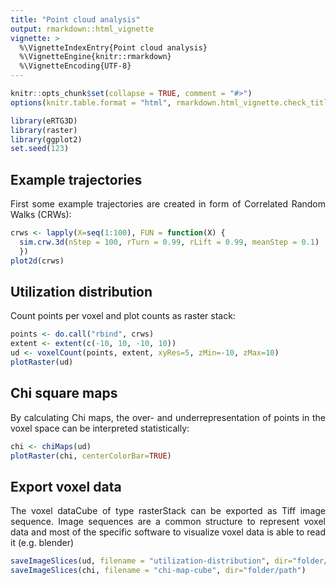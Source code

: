 ```yaml
---
title: "Point cloud analysis"
output: rmarkdown::html_vignette
vignette: >
  %\VignetteIndexEntry{Point cloud analysis}
  %\VignetteEngine{knitr::rmarkdown}
  %\VignetteEncoding{UTF-8}
---
```

<style>
body {
text-align: justify}
</style>
```r
knitr::opts_chunk$set(collapse = TRUE, comment = "#>")
options(knitr.table.format = "html", rmarkdown.html_vignette.check_title = FALSE)

library(eRTG3D)
library(raster)
library(ggplot2)
set.seed(123)
```

## Example trajectories
First some example trajectories are created in form of Correlated Random Walks (CRWs):

```r
crws <- lapply(X=seq(1:100), FUN = function(X) {
  sim.crw.3d(nStep = 100, rTurn = 0.99, rLift = 0.99, meanStep = 0.1)
  })
plot2d(crws)
```

## Utilization distribution
Count points per voxel and plot counts as raster stack:

```r
points <- do.call("rbind", crws)
extent <- extent(c(-10, 10, -10, 10))
ud <- voxelCount(points, extent, xyRes=5, zMin=-10, zMax=10)
plotRaster(ud)
```

## Chi square maps
By calculating Chi maps, the over- and underrepresentation of points in the voxel space can be interpreted statistically:

```r
chi <- chiMaps(ud)
plotRaster(chi, centerColorBar=TRUE)
```

## Export voxel data
The voxel dataCube of type rasterStack can be exported as Tiff image sequence. Image sequences are a common structure to represent voxel data and most of the specific software to visualize voxel data is able to read it (e.g. blender)
```r
saveImageSlices(ud, filename = "utilization-distribution", dir="folder/path")
saveImageSlices(chi, filename = "chi-map-cube", dir="folder/path")
```
